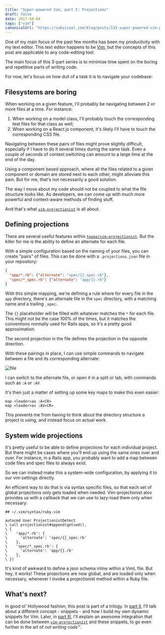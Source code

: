 ```yaml
---
title: "Super-powered Vim, part I: Projections"
draft: false
date: 2017-04-04
tags: ["vim"]
canonicalUrl: "https://subvisual.com/blog/posts/133-super-powered-vim-part-i-projections/"
---
```


One of my main focus of the past few months has been my productivity with my text editor.
This text editor happens to be [Vim], but the concepts of this post are applicable to any code-editing tool.

The main focus of this 3-part series is to minimise time spent on the boring and repetitive parts of writing code.

For now, let's focus on how dull of a task it is to navigate your codebase:

## Filesystems are boring

When working on a given feature, I'll probably be navigating between 2 or more files at a time. For instance:

1. When working on a model class, I'll probably touch the corresponding test files for that class as well;
2. When working on a React.js component, it's likely I'll have to touch the corresponding CSS file.

Navigating between these pairs of files might prove slightly difficult, especially if I have to do it several times during the same task. Even a couple of seconds of context switching can amount to a large time at the end of the day.

Using a component based approach, where all the files related to a given component or domain are stored next to each other, might alleviate this pain.
But for me, that's not necessarily a good solution.

The way I move about my code should not be coupled to what the file structure looks like. As developers, we can come up with much more powerful and context-aware methods of finding stuff.

And that's what [`vim-projectionist`] is all about.

## Defining projections 

There are several useful features within [`tpope/vim-projectionist`]. But the killer for me is the ability to define an alternate for each file.

With a simple configuration based on the naming of your files, you can create "pairs" of files. This can be done with a `.projections.json` file in your repository:

```json
{
  "app/*.rb": {"alternate": "spec/{}_spec.rb"},
  "spec/*_spec.rb": {"alternate": "app/{}.rb"}
}
```

With this simple mapping, we're defining a rule where for every file in the `app` directory, there's an alternate file in the `spec` directory, with a matching name and a trailing `_spec`.

The `{}` placeholder will be filled with whatever matches the `*` for each file.
This might not be the case 100% of the times, but it matches the conventions normally used for Rails apps, so it's a pretty good approximation.

The second projection in the file defines the projection in the opposite direction.

With these pairings in place, I can use simple commands to navigate between a file and its corresponding alternate:

![file](https://subvisual.s3.amazonaws.com/blog/post_image/239/original.gif)

I can switch to the alternate file, or open it in a split or tab, with commands such as `:A` or `:AV`

It's then just a matter of setting up some key maps to make this even easier:

```vim
map <leader>aa :A<CR>
map <leader>av :AV<CR>
```

This prevents me from having to think about the directory structure a project is using, and instead focus on actual work.

## System wide projections

It's pretty useful to be able to define projections for each individual project. But there might be cases where you'll end up using the same ones over and over. For instance, in a Rails app, you probably want to add a map between code files and spec files to always exist.

So we can instead make this a system-wide configuration, by applying it to our vim settings directly.

An efficient way to do that is via syntax specific files, so that each set of global projections only gets loaded when needed. Vim-projectionist also provides us with a callback that we can use to lazy-load them only when necessary:

```vim
## ~/.vim/syntax/ruby.vim

autocmd User ProjectionistDetect
\ call projectionist#append(getcwd(),
\ {
\    'app/*.rb': {
\      'alternate': 'spec/{}_spec.rb'
\    },
\    'spec/*_spec.rb': {
\      'alternate': 'app/{}.rb'
\    },
\ })
```

It's kind of awkward to define a json schema inline within a VimL file. But hey, it works!
These projections are now global, and are loaded only when necessary, whenever I invoke a projectionist method within a Ruby file.
 

## What's next?

In good ol' Hollywood fashion, this post is part of a trilogy. In [part II], I'll talk about a different concept - snippets - and how I build my own dynamic snippets for Vim.
Later, in [part III], I'll explain an awesome integration that can be done between [`vim-projectionist`] and these snippets, to go even further in the art of *not writing code*™.

[Vim]: http://www.vim.org/
[`vim-projectionist`]: https://github.com/tpope/vim-projectionist

[`tpope/vim-projectionist`]: https://github.com/tpope/vim-projectionist
[part II]: https://subvisual.co/blog/posts/134-super-powered-vim-part-ii-snippets
[part III]: https://subvisual.co/blog/posts/135-super-powered-vim-part-iii-skeletons
